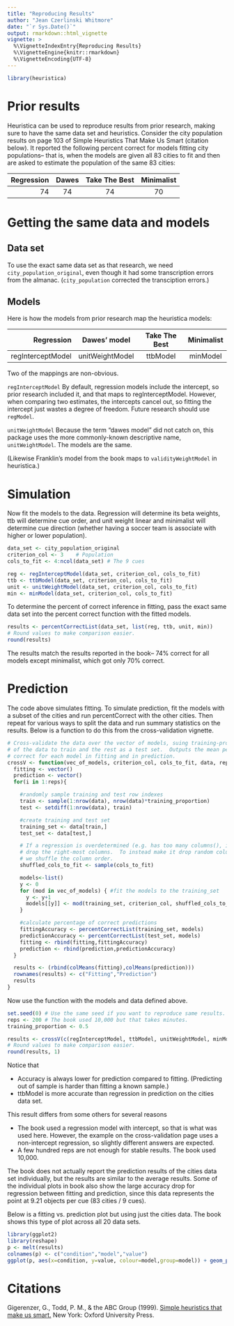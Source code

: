 ```yaml
---
title: "Reproducing Results"
author: "Jean Czerlinski Whitmore"
date: "`r Sys.Date()`"
output: rmarkdown::html_vignette
vignette: >
  %\VignetteIndexEntry{Reproducing Results}
  %\VignetteEngine{knitr::rmarkdown}
  %\VignetteEncoding{UTF-8}
---
```


```r
library(heuristica)
```

# Prior results

Heuristica can be used to reproduce results from prior research, making sure to have the same data set and heuristics.  Consider the city population results on page 103 of Simple Heuristics That Make Us Smart (citation below).  It reported the following percent correct for models fitting city populations-- that is, when the models are given all 83 cities to fit and then are asked to estimate the population of the same 83 cities:

| Regression | Dawes | Take The Best | Minimalist |
|-----------:|:-----:|:-------------:|:----------:|
|        74  |   74  |          74   |        70  |

# Getting the same data and models

## Data set

To use the exact same data set as that research, we need `city_population_original`, even though it had some transcription errors from the almanac.  (`city_population` corrected the transciption errors.)

## Models

Here is how the models from prior research map the heuristica models:

| Regression        | Dawes' model    | Take The Best | Minimalist |
|------------------:|:---------------:|:-------------:|:----------:|
| regInterceptModel | unitWeightModel |   ttbModel    |  minModel  |

Two of the mappings are non-obvious.

`regInterceptModel` By default, regression models include the intercept, so prior research included it, and that maps to regInterceptModel.  However, when comparing two estimates, the intercepts cancel out, so fitting the intercept just wastes a degree of freedom.  Future research should use `regModel`.

`unitWeightModel` Because the term "dawes model" did not catch on, this package uses the more commonly-known descriptive name, `unitWeightModel`.  The models are the same.

(Likewise Franklin's model from the book maps to `validityWeightModel` in heuristica.)

# Simulation

Now fit the models to the data.  Regression will determine its beta weights, ttb will determine cue order, and unit weight linear and minimalist will determine cue direction (whether having a soccer team is associate with higher or lower population).

```r
data_set <- city_population_original
criterion_col <- 3    # Population
cols_to_fit <- 4:ncol(data_set) # The 9 cues

reg <- regInterceptModel(data_set, criterion_col, cols_to_fit)
ttb <- ttbModel(data_set, criterion_col, cols_to_fit)
unit <- unitWeightModel(data_set, criterion_col, cols_to_fit)
min <- minModel(data_set, criterion_col, cols_to_fit)
```

To determine the percent of correct inference in fitting, pass the exact same data set into the percent correct function with the fitted models.

```r
results <- percentCorrectList(data_set, list(reg, ttb, unit, min))
# Round values to make comparison easier.
round(results)
```

The results match the results reported in the book-- 74% correct for all models except minimalist, which got only 70% correct.

# Prediction

The code above simulates fitting. To simulate prediction, fit the models with a subset of the cities and run percentCorrect with the other cities.  Then repeat for various ways to split the data and run summary statistics on the results.  Below is a function to do this from the cross-validation vignette.

```r
# Cross-validate the data over the vector of models, suing training-proportion
# of the data to train and the rest as a test set.  Outputs the mean percent
# correct for each model in fitting and in prediction.
crossV <- function(vec_of_models, criterion_col, cols_to_fit, data, reps, training_proportion){
  fitting <- vector()
  prediction <- vector()
  for(i in 1:reps){

    #randomly sample training and test row indexes
    train <- sample(1:nrow(data), nrow(data)*training_proportion)
    test <- setdiff(1:nrow(data), train)

    #create training and test set
    training_set <- data[train,]
    test_set <- data[test,]

    # If a regression is overdetermined (e.g. has too many columns(), it will
    # drop the right-most columns.  To instead make it drop random columns,
    # we shuffle the column order.
    shuffled_cols_to_fit <- sample(cols_to_fit)

    models<-list()
    y <- 0
    for (mod in vec_of_models) { #fit the models to the training_set
      y <- y+1
      models[[y]] <- mod(training_set, criterion_col, shuffled_cols_to_fit)
    }

    #calculate percentage of correct predictions
    fittingAccuracy <- percentCorrectList(training_set, models)
    predictionAccuracy <- percentCorrectList(test_set, models)
    fitting <- rbind(fitting,fittingAccuracy)
    prediction <- rbind(prediction,predictionAccuracy)
  }

  results <- (rbind(colMeans(fitting),colMeans(prediction)))
  rownames(results) <- c("Fitting","Prediction")
  results
}
```

Now use the function with the models and data defined above.

```r
set.seed(0) # Use the same seed if you want to reproduce same results.
reps <- 200 # The book used 10,000 but that takes minutes.
training_proportion <- 0.5

results <- crossV(c(regInterceptModel, ttbModel, unitWeightModel, minModel), criterion_col, cols_to_fit, data_set, reps,training_proportion)
# Round values to make comparison easier.
round(results, 1)
```
Notice that

* Accuracy is always lower for prediction compared to fitting.  (Predicting out of sample is harder than fitting a known sample.)
* ttbModel is more accurate than regression in prediction on the cities data set.

This result differs from some others for several reasons

* The book used a regression model with intercept, so that is what was used here.  However, the example on the cross-validation page uses a non-intercept regression, so slightly different answers are expected.
* A few hundred reps are not enough for stable results.  The book used 10,000.

The book does not actually report the prediction results of the cities data set individually, but the results are similar to the average results.  Some of the individual plots in book also show the large accuracy drop for regression between fitting and prediction, since this data represents the point at 9.21 objects per cue (83 cities / 9 cues).

Below is a fitting vs. prediction plot but using just the cities data.  The book shows this type of plot across all 20 data sets.
```r
library(ggplot2)
library(reshape)
p <- melt(results)
colnames(p) <- c("condition","model","value")
ggplot(p, aes(x=condition, y=value, colour=model,group=model)) + geom_point() + geom_line() + ylab("Proportion correct")
```

# Citations

Gigerenzer, G., Todd, P. M., & the ABC Group (1999). [Simple heuristics that make us smart.](https://www.amazon.com/Simple-Heuristics-That-Make-Smart/dp/0195143817) New York: Oxford University Press. 
